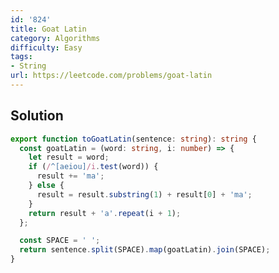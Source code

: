```yaml
---
id: '824'
title: Goat Latin
category: Algorithms
difficulty: Easy
tags:
- String
url: https://leetcode.com/problems/goat-latin
---
```


## Solution

```typescript filename="solution.ts" copy
export function toGoatLatin(sentence: string): string {
  const goatLatin = (word: string, i: number) => {
    let result = word;
    if (/^[aeiou]/i.test(word)) {
      result += 'ma';
    } else {
      result = result.substring(1) + result[0] + 'ma';
    }
    return result + 'a'.repeat(i + 1);
  };

  const SPACE = ' ';
  return sentence.split(SPACE).map(goatLatin).join(SPACE);
}
```

